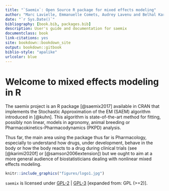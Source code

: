 ```yaml
--- 
title: "`Saemix`: Open Source R package for mixed effects modeling"
author: "Marc Lavielle, Emmanuelle Comets, Audrey Lavenu and Belhal Karimi"
date: "`r Sys.Date()`"
bibliography: [book.bib, packages.bib]
description: User's guide and documentation for saemix
documentclass: book
link-citations: yes
site: bookdown::bookdown_site
output: bookdown::gitbook
biblio-style: "apalike"
urlcolor: blue
---
```


# Welcome to mixed effects modeling in R {-}
The saemix project is an R package [@saemix2017] available in CRAN that implements the Stochastic Approximation of the EM (SAEM) algorithm introduced in [@kuhn]. 
This algorithm is state-of-the-art method for fitting, possibly non linear, models in agronomy, animal breeding or Pharmacokinetics-Pharmacodynamics (PKPD) analysis. 

Thus far, the main area using the package thus far is Pharmacology, especially to understand how drugs, under development, behave in the body or how the body reacts to a drug during clinical trials (see [@karimi2020f] or [@samson2006extension]) but we ought to aim at a more general audience of biostatisticians dealing with nonlinear mixed effects modeling.

```r
knitr::include_graphics("figures/logo1.jpg")
```

`saemix` is licensed under [GPL-2](https://cran.r-project.org/web/licenses/GPL-2) | [GPL-3](https://cran.r-project.org/web/licenses/GPL-3) [expanded from: GPL (>=2)].



<!-- Written in **bookdown** [@R-bookdown] and [@xie2015] -->


<!-- ```{r include=FALSE} -->
<!-- # automatically create a bib database for R packages -->
<!-- knitr::write_bib(c( -->
<!--   .packages(), 'bookdown', 'knitr', 'rmarkdown' -->
<!-- ), 'packages.bib') -->
<!-- ``` -->
